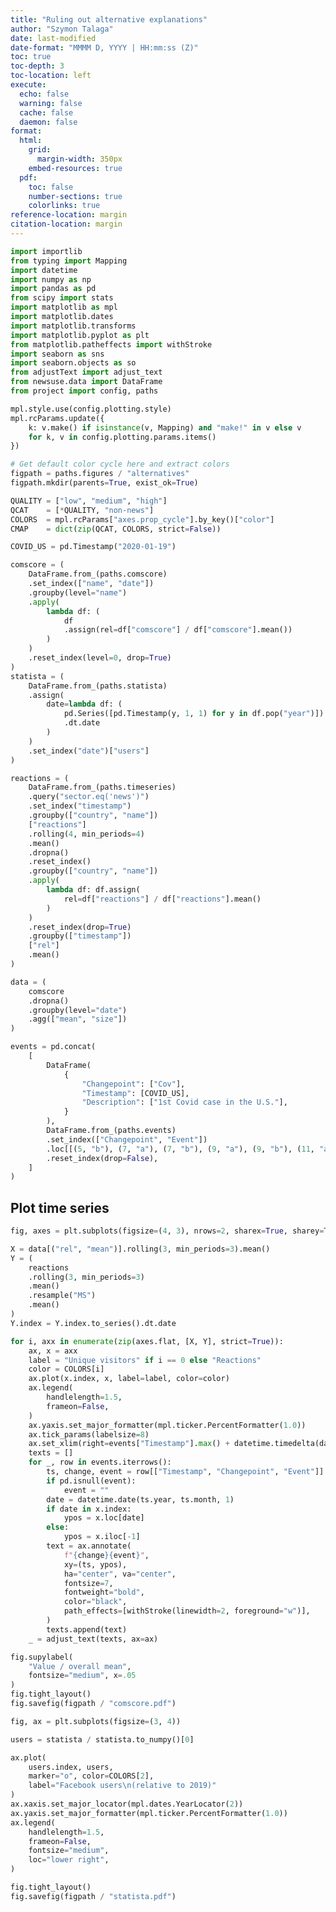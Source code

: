 ```yaml
---
title: "Ruling out alternative explanations"
author: "Szymon Talaga"
date: last-modified
date-format: "MMMM D, YYYY | HH:mm:ss (Z)"
toc: true
toc-depth: 3
toc-location: left
execute:
  echo: false
  warning: false
  cache: false
  daemon: false
format:
  html:
    grid:
      margin-width: 350px
    embed-resources: true
  pdf:
    toc: false
    number-sections: true
    colorlinks: true
reference-location: margin
citation-location: margin
---
```


```python
import importlib
from typing import Mapping
import datetime
import numpy as np
import pandas as pd
from scipy import stats
import matplotlib as mpl
import matplotlib.dates
import matplotlib.transforms
import matplotlib.pyplot as plt
from matplotlib.patheffects import withStroke
import seaborn as sns
import seaborn.objects as so
from adjustText import adjust_text
from newsuse.data import DataFrame
from project import config, paths

mpl.style.use(config.plotting.style)
mpl.rcParams.update({
    k: v.make() if isinstance(v, Mapping) and "make!" in v else v
    for k, v in config.plotting.params.items()
})

# Get default color cycle here and extract colors
figpath = paths.figures / "alternatives"
figpath.mkdir(parents=True, exist_ok=True)

QUALITY = ["low", "medium", "high"]
QCAT    = [*QUALITY, "non-news"]
COLORS  = mpl.rcParams["axes.prop_cycle"].by_key()["color"]
CMAP    = dict(zip(QCAT, COLORS, strict=False))

COVID_US = pd.Timestamp("2020-01-19")
```

```python
comscore = (
    DataFrame.from_(paths.comscore)
    .set_index(["name", "date"])
    .groupby(level="name")
    .apply(
        lambda df: (
            df
            .assign(rel=df["comscore"] / df["comscore"].mean())
        )
    )
    .reset_index(level=0, drop=True)
)
statista = (
    DataFrame.from_(paths.statista)
    .assign(
        date=lambda df: (
            pd.Series([pd.Timestamp(y, 1, 1) for y in df.pop("year")])
            .dt.date
        )
    )
    .set_index("date")["users"]
)
```

```python
reactions = (
    DataFrame.from_(paths.timeseries)
    .query("sector.eq('news')")
    .set_index("timestamp")
    .groupby(["country", "name"])
    ["reactions"]
    .rolling(4, min_periods=4)
    .mean()
    .dropna()
    .reset_index()
    .groupby(["country", "name"])
    .apply(
        lambda df: df.assign(
            rel=df["reactions"] / df["reactions"].mean()
        )
    )
    .reset_index(drop=True)
    .groupby(["timestamp"])
    ["rel"]
    .mean()
)
```

```python
data = (
    comscore
    .dropna()
    .groupby(level="date")
    .agg(["mean", "size"])
)
```

```python
events = pd.concat(
    [
        DataFrame(
            {
                "Changepoint": ["Cov"],
                "Timestamp": [COVID_US],
                "Description": ["1st Covid case in the U.S."],
            }
        ),
        DataFrame.from_(paths.events)
        .set_index(["Changepoint", "Event"])
        .loc[[(5, "b"), (7, "a"), (7, "b"), (9, "a"), (9, "b"), (11, "a")]]
        .reset_index(drop=False),
    ]
)
```

## Plot time series

```python
fig, axes = plt.subplots(figsize=(4, 3), nrows=2, sharex=True, sharey=True)

X = data[("rel", "mean")].rolling(3, min_periods=3).mean()
Y = (
    reactions
    .rolling(3, min_periods=3)
    .mean()
    .resample("MS")
    .mean()
)
Y.index = Y.index.to_series().dt.date

for i, axx in enumerate(zip(axes.flat, [X, Y], strict=True)):
    ax, x = axx
    label = "Unique visitors" if i == 0 else "Reactions"
    color = COLORS[i]
    ax.plot(x.index, x, label=label, color=color)
    ax.legend(
        handlelength=1.5,
        frameon=False,
    )
    ax.yaxis.set_major_formatter(mpl.ticker.PercentFormatter(1.0))
    ax.tick_params(labelsize=8)
    ax.set_xlim(right=events["Timestamp"].max() + datetime.timedelta(days=90))
    texts = []
    for _, row in events.iterrows():
        ts, change, event = row[["Timestamp", "Changepoint", "Event"]]
        if pd.isnull(event):
            event = ""
        date = datetime.date(ts.year, ts.month, 1)
        if date in x.index:
            ypos = x.loc[date]
        else:
            ypos = x.iloc[-1]
        text = ax.annotate(
            f"{change}{event}",
            xy=(ts, ypos),
            ha="center", va="center",
            fontsize=7,
            fontweight="bold",
            color="black",
            path_effects=[withStroke(linewidth=2, foreground="w")],
        )
        texts.append(text)
    _ = adjust_text(texts, ax=ax)

fig.supylabel(
    "Value / overall mean",
    fontsize="medium", x=.05
)
fig.tight_layout()
fig.savefig(figpath / "comscore.pdf")
```

```python
fig, ax = plt.subplots(figsize=(3, 4))

users = statista / statista.to_numpy()[0]

ax.plot(
    users.index, users,
    marker="o", color=COLORS[2],
    label="Facebook users\n(relative to 2019)"
)
ax.xaxis.set_major_locator(mpl.dates.YearLocator(2))
ax.yaxis.set_major_formatter(mpl.ticker.PercentFormatter(1.0))
ax.legend(
    handlelength=1.5,
    frameon=False,
    fontsize="medium",
    loc="lower right",
)

fig.tight_layout()
fig.savefig(figpath / "statista.pdf")
```
